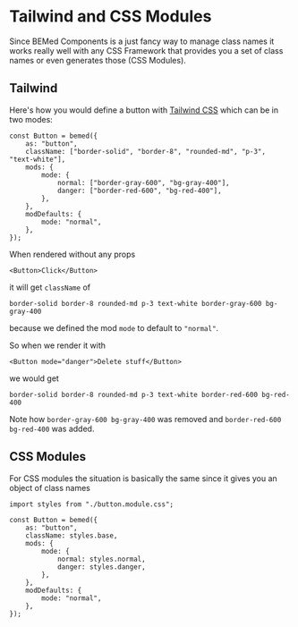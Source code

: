 # Tailwind and CSS Modules

Since BEMed Components is a just fancy way to manage class names it works
really well with any CSS Framework that provides you a set of class names or
even generates those (CSS Modules).

## Tailwind

Here's how you would define a button with [Tailwind CSS](https://tailwindcss.com/) which can be in two modes:

```tsx
const Button = bemed({
    as: "button",
    className: ["border-solid", "border-8", "rounded-md", "p-3", "text-white"],
    mods: {
        mode: {
            normal: ["border-gray-600", "bg-gray-400"],
            danger: ["border-red-600", "bg-red-400"],
        },
    },
    modDefaults: {
        mode: "normal",
    },
});
```

When rendered without any props

```tsx
<Button>Click</Button>
```

it will get `className` of

```
border-solid border-8 rounded-md p-3 text-white border-gray-600 bg-gray-400
```

because we defined the mod `mode` to default to `"normal"`.

So when we render it with

```tsx
<Button mode="danger">Delete stuff</Button>
```

we would get

```
border-solid border-8 rounded-md p-3 text-white border-red-600 bg-red-400
```

Note how `border-gray-600 bg-gray-400` was removed and `border-red-600 bg-red-400` was added.

## CSS Modules

For CSS modules the situation is basically the same since it gives you an
object of class names

```tsx
import styles from "./button.module.css";

const Button = bemed({
    as: "button",
    className: styles.base,
    mods: {
        mode: {
            normal: styles.normal,
            danger: styles.danger,
        },
    },
    modDefaults: {
        mode: "normal",
    },
});
```
